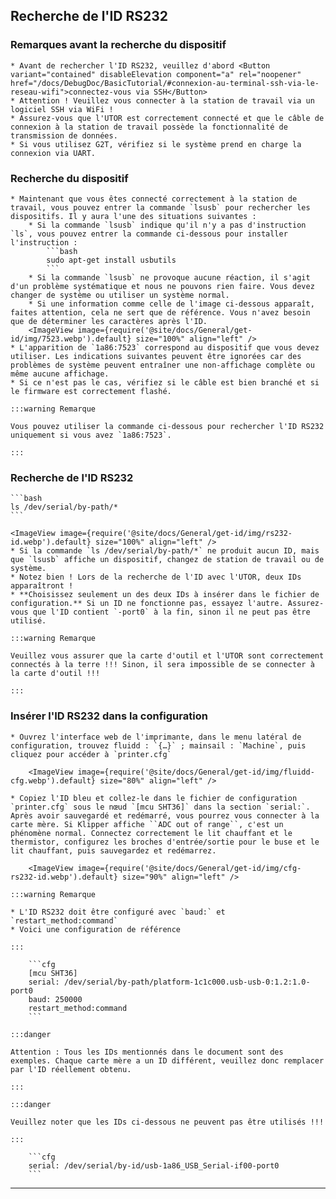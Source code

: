 ## Recherche de l'ID RS232

### Remarques avant la recherche du dispositif

    * Avant de rechercher l'ID RS232, veuillez d'abord <Button variant="contained" disableElevation component="a" rel="noopener" href="/docs/DebugDoc/BasicTutorial/#connexion-au-terminal-ssh-via-le-reseau-wifi">connectez-vous via SSH</Button>
    * Attention ! Veuillez vous connecter à la station de travail via un logiciel SSH via WiFi !
    * Assurez-vous que l'UTOR est correctement connecté et que le câble de connexion à la station de travail possède la fonctionnalité de transmission de données.
    * Si vous utilisez G2T, vérifiez si le système prend en charge la connexion via UART.

### Recherche du dispositif

    * Maintenant que vous êtes connecté correctement à la station de travail, vous pouvez entrer la commande `lsusb` pour rechercher les dispositifs. Il y aura l'une des situations suivantes :
        * Si la commande `lsusb` indique qu'il n'y a pas d'instruction `ls`, vous pouvez entrer la commande ci-dessous pour installer l'instruction :
            ```bash
            sudo apt-get install usbutils
            ```
        * Si la commande `lsusb` ne provoque aucune réaction, il s'agit d'un problème systématique et nous ne pouvons rien faire. Vous devez changer de système ou utiliser un système normal.
        * Si une information comme celle de l'image ci-dessous apparaît, faites attention, cela ne sert que de référence. Vous n'avez besoin que de déterminer les caractères après l'ID.
        <ImageView image={require('@site/docs/General/get-id/img/7523.webp').default} size="100%" align="left" />
    * L'apparition de `1a86:7523` correspond au dispositif que vous devez utiliser. Les indications suivantes peuvent être ignorées car des problèmes de système peuvent entraîner une non-affichage complète ou même aucune affichage.
    * Si ce n'est pas le cas, vérifiez si le câble est bien branché et si le firmware est correctement flashé.

    :::warning Remarque

    Vous pouvez utiliser la commande ci-dessous pour rechercher l'ID RS232 uniquement si vous avez `1a86:7523`.

    :::

### Recherche de l'ID RS232

    ```bash
    ls /dev/serial/by-path/*
    ```

    <ImageView image={require('@site/docs/General/get-id/img/rs232-id.webp').default} size="100%" align="left" />
    * Si la commande `ls /dev/serial/by-path/*` ne produit aucun ID, mais que `lsusb` affiche un dispositif, changez de station de travail ou de système.
    * Notez bien ! Lors de la recherche de l'ID avec l'UTOR, deux IDs apparaîtront !
    * **Choisissez seulement un des deux IDs à insérer dans le fichier de configuration.** Si un ID ne fonctionne pas, essayez l'autre. Assurez-vous que l'ID contient `-port0` à la fin, sinon il ne peut pas être utilisé.

    :::warning Remarque

    Veuillez vous assurer que la carte d'outil et l'UTOR sont correctement connectés à la terre !!! Sinon, il sera impossible de se connecter à la carte d'outil !!!

    :::

### Insérer l'ID RS232 dans la configuration

    * Ouvrez l'interface web de l'imprimante, dans le menu latéral de configuration, trouvez fluidd : `{…}` ; mainsail : `Machine`, puis cliquez pour accéder à `printer.cfg`

        <ImageView image={require('@site/docs/General/get-id/img/fluidd-cfg.webp').default} size="80%" align="left" />

    * Copiez l'ID bleu et collez-le dans le fichier de configuration `printer.cfg` sous le nœud `[mcu SHT36]` dans la section `serial:`. Après avoir sauvegardé et redémarré, vous pourrez vous connecter à la carte mère. Si Klipper affiche ``ADC out of range``, c'est un phénomène normal. Connectez correctement le lit chauffant et le thermistor, configurez les broches d'entrée/sortie pour le buse et le lit chauffant, puis sauvegardez et redémarrez.

        <ImageView image={require('@site/docs/General/get-id/img/cfg-rs232-id.webp').default} size="90%" align="left" />

    :::warning Remarque

    * L'ID RS232 doit être configuré avec `baud:` et `restart_method:command`
    * Voici une configuration de référence

    :::

        ```cfg
        [mcu SHT36]
        serial: /dev/serial/by-path/platform-1c1c000.usb-usb-0:1.2:1.0-port0
        baud: 250000
        restart_method:command
        ```

    :::danger

    Attention : Tous les IDs mentionnés dans le document sont des exemples. Chaque carte mère a un ID différent, veuillez donc remplacer par l'ID réellement obtenu.

    :::

    :::danger

    Veuillez noter que les IDs ci-dessous ne peuvent pas être utilisés !!!

    :::

        ```cfg
        serial: /dev/serial/by-id/usb-1a86_USB_Serial-if00-port0
        ```
----
